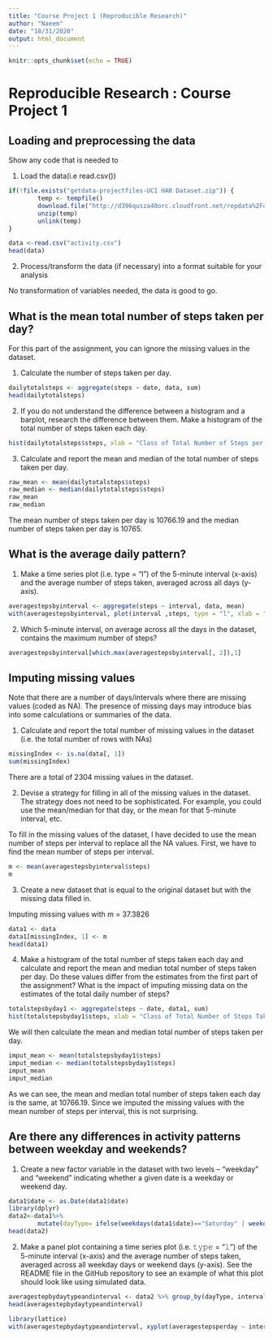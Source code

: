 ---
title: "Course Project 1 (Reproducible Research)"
author: "Naeem"
date: "10/31/2020"
output: html_document
---

```{r setup, include=FALSE}
knitr::opts_chunk$set(echo = TRUE)
```

# Reproducible Research : Course Project 1 

## Loading and preprocessing the data 

Show any code that is needed to 

1. Load the data(i.e read.csv())
  
``` {r}
if(!file.exists("getdata-projectfiles-UCI HAR Dataset.zip")) {
        temp <- tempfile()
        download.file("http://d396qusza40orc.cloudfront.net/repdata%2Fdata%2Factivity.zip",temp)
        unzip(temp)
        unlink(temp)
}

data <-read.csv("activity.csv")
head(data)
```

2. Process/transform the data (if necessary) into a format suitable for your analysis 
  
No transformation of variables needed, the data is good to go. 

## What is the mean total number of steps taken per day? 

For this part of the assignment, you can ignore the missing values in the dataset. 

1. Calculate the number of steps taken per day. 
  
``` {r}
dailytotalsteps <- aggregate(steps ~ date, data, sum)
head(dailytotalsteps)
```

2. If you do not understand the difference between a histogram and a barplot, research the difference between them. Make a histogram of the total number of steps taken each day.
  
``` {r}
hist(dailytotalsteps$steps, xlab = "Class of Total Number of Steps per Day", ylab = "Number of Days", main = "Total Number of Steps Taken Each Day")
```

3. Calculate and report the mean and median of the total number of steps taken per day.
  
``` {r}
raw_mean <- mean(dailytotalsteps$steps)
raw_median <- median(dailytotalsteps$steps)
raw_mean
raw_median 
```

The mean number of steps taken per day is 10766.19 and the median number of steps taken per day is 10765.

## What is the average daily pattern? 

1. Make a time series plot (i.e. type = "l") of the 5-minute interval (x-axis) and the average number of steps taken, averaged across all days (y-axis). 

``` {r}
averagestepsbyinterval <- aggregate(steps ~ interval, data, mean)
with(averagestepsbyinterval, plot(interval ,steps, type = "l", xlab = "Number of Steps", ylab = "Daily Average Steps Per 5 Min Interval"))
```

2. Which 5-minute interval, on average across all the days in the dataset, contains the maximum number of steps?

``` {r}
averagestepsbyinterval[which.max(averagestepsbyinterval[, 2]),1]
```

## Imputing missing values 

Note that there are a number of days/intervals where there are missing values (coded as NA). The presence of missing days may introduce bias into some calculations or summaries of the data.

1. Calculate and report the total number of missing values in the dataset (i.e. the total number of rows with NAs)

``` {r}
missingIndex <- is.na(data[, 1])
sum(missingIndex)
```

There are a total of 2304 missing values in the dataset. 

2. Devise a strategy for filling in all of the missing values in the dataset. The strategy does not need to be sophisticated. For example, you could use the mean/median for that day, or the mean for that 5-minute interval, etc.

To fill in the missing values of the dataset, I have decided to use the mean number of steps per interval to replace all the NA values. First, we have to find the mean number of steps per interval. 

``` {r}
m <- mean(averagestepsbyinterval$steps)
m
```

3. Create a new dataset that is equal to the original dataset but with the missing data filled in. 

Imputing missing values with m = 37.3826

``` {r}
data1 <- data
data1[missingIndex, 1] <- m 
head(data1)
```

4. Make a histogram of the total number of steps taken each day and calculate and report the mean and median total number of steps taken per day. Do these values differ from the estimates from the first part of the assignment? What is the impact of imputing missing data on the estimates of the total daily number of steps?

``` {r}
totalstepsbyday1 <- aggregate(steps ~ date, data1, sum)
hist(totalstepsbyday1$steps, xlab = "Class of Total Number of Steps Taken Each Day", ylab = "Number of Days", main = "Number of Steps Taken Each Day after Accounting for Missing Values")
```

We will then calculate the mean and median total number of steps taken per day.

``` {r}
imput_mean <- mean(totalstepsbyday1$steps)
imput_median <- median(totalstepsbyday1$steps)
imput_mean
imput_median
```

As we can see, the mean and median total number of steps taken each day is the same, at 10766.19. Since we imputed the missing values with the mean number of steps per interval, this is not surprising. 

## Are there any differences in activity patterns between weekday and weekends? 

1. Create a new factor variable in the dataset with two levels – “weekday” and “weekend” indicating whether a given date is a weekday or weekend day.

``` {r}
data1$date <- as.Date(data1$date)
library(dplyr)
data2<-data1%>%
        mutate(dayType= ifelse(weekdays(data1$date)=="Saturday" | weekdays(data1$date)=="Sunday", "Weekend", "Weekday"))
head(data2)
```

2. Make a panel plot containing a time series plot (i.e. 𝚝𝚢𝚙𝚎 = “𝚕”) of the 5-minute interval (x-axis) and the average number of steps taken, averaged across all weekday days or weekend days (y-axis). See the README file in the GitHub repository to see an example of what this plot should look like using simulated data.

``` {r}
averagestepbydaytypeandinterval <- data2 %>% group_by(dayType, interval) %>% summarize(averagestepsperday = sum(steps))
head(averagestepbydaytypeandinterval)
```

```{r}
library(lattice)
with(averagestepbydaytypeandinterval, xyplot(averagestepsperday ~ interval | dayType, type = "l", main = "Total Number of Steps within Intervals by Day Type", xlab = "Daily Intervals", ylab = "Average Number of Steps"))
```

